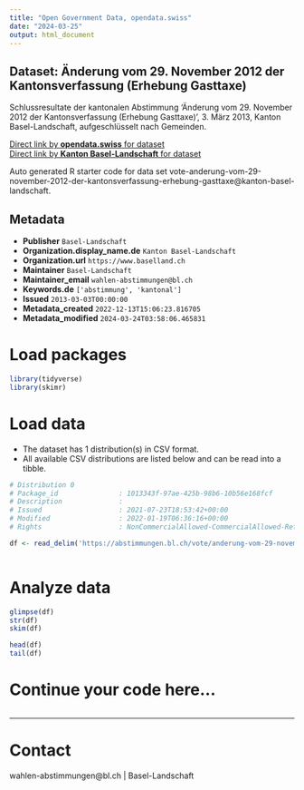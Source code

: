 ```yaml
---
title: "Open Government Data, opendata.swiss"
date: "2024-03-25"
output: html_document
---
```


## Dataset: Änderung vom 29. November 2012 der Kantonsverfassung (Erhebung Gasttaxe)

Schlussresultate der kantonalen Abstimmung 'Änderung vom 29. November 2012 der Kantonsverfassung (Erhebung Gasttaxe)', 3. März 2013, Kanton Basel-Landschaft, aufgeschlüsselt nach Gemeinden.

[Direct link by **opendata.swiss** for dataset](https://opendata.swiss/de/dataset/anderung-vom-29-november-2012-der-kantonsverfassung-erhebung-gasttaxe)<br>
[Direct link by **Kanton Basel-Landschaft** for dataset](https://abstimmungen.bl.ch/vote/anderung-vom-29-november-2012-der-kantonsverfassung-erhebung-gasttaxe/data)

Auto generated R starter code for data set vote-anderung-vom-29-november-2012-der-kantonsverfassung-erhebung-gasttaxe@kanton-basel-landschaft.

## Metadata

- **Publisher** `Basel-Landschaft`
- **Organization.display_name.de** `Kanton Basel-Landschaft`
- **Organization.url** `https://www.baselland.ch`
- **Maintainer** `Basel-Landschaft`
- **Maintainer_email** `wahlen-abstimmungen@bl.ch`
- **Keywords.de** `['abstimmung', 'kantonal']`
- **Issued** `2013-03-03T00:00:00`
- **Metadata_created** `2022-12-13T15:06:23.816705`
- **Metadata_modified** `2024-03-24T03:58:06.465831`


# Load packages

```r

library(tidyverse)
library(skimr)

```

# Load data

-   The dataset has 1 distribution(s) in CSV format.
-   All available CSV distributions are listed below and can be read into a tibble.

```r

# Distribution 0
# Package_id               : 1013343f-97ae-425b-98b6-10b56e168fcf
# Description              : 
# Issued                   : 2021-07-23T18:53:42+00:00
# Modified                 : 2022-01-19T06:36:16+00:00
# Rights                   : NonCommercialAllowed-CommercialAllowed-ReferenceRequired

df <- read_delim('https://abstimmungen.bl.ch/vote/anderung-vom-29-november-2012-der-kantonsverfassung-erhebung-gasttaxe/data-csv')



```

# Analyze data

```r

glimpse(df)
str(df)
skim(df)

head(df)
tail(df)

```

# Continue your code here...

```r

```

------------------------------------------------------------------------

# Contact

wahlen-abstimmungen@bl.ch | Basel-Landschaft
